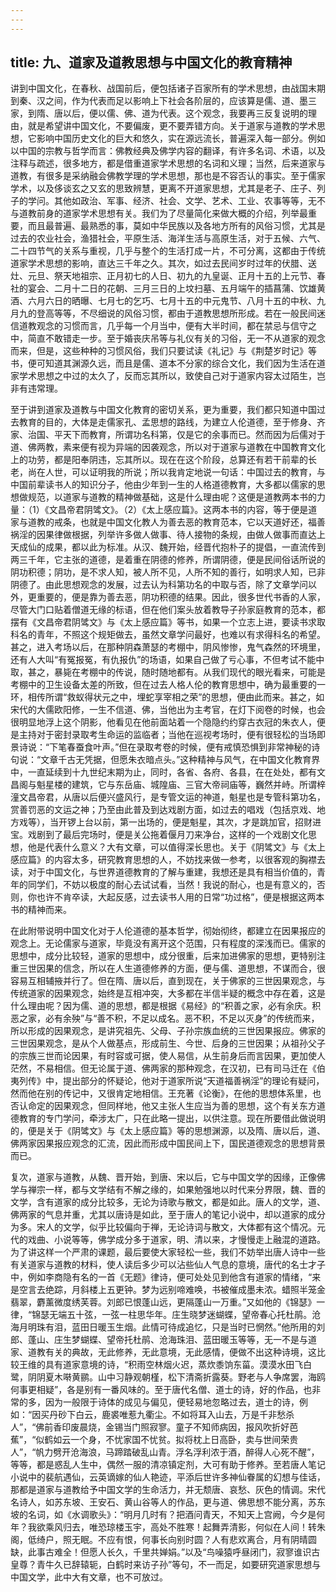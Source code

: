 ```yaml
---
---
---
```

title: 九、道家及道教思想与中国文化的教育精神
---




讲到中国文化，在春秋、战国前后，便包括诸子百家所有的学术思想，由战国末期到秦、汉之间，作为代表而足以影响上下社会各阶层的，应该算是儒、道、墨三家，到隋、唐以后，便以儒、佛、道为代表。这个观念，我要再三反复说明的理由，就是希望讲中国文化，不要偏废，更不要弄错方向。关于道家与道教的学术思想，它影响中国历史文化的巨大和悠久，实在源远流长，普遍深入每一部分。例如以中国的宗教与哲学而言：佛教经典及佛学内容的翻译，有许多名词、术语，以及注释与疏述，很多地方，都是借重道家学术思想的名词和义理；当然，后来道家与道教，有很多是采纳融会佛教学理的学术思想，那也是不容否认的事实。至于儒家学术，以及侈谈玄之又玄的思致辨慧，更离不开道家思想，尤其是老子、庄子、列子的学问。其他如政治、军事、经济、社会、文学、艺术、工业、农事等等，无不与道教前身的道家学术思想有关。我们为了尽量简化来做大概的介绍，列举最重要，而且最普遍、最熟悉的事，莫如中华民族以及各地方所有的风俗习惯，尤其是过去的农业社会，渔猎社会，平原生活、海洋生活与高原生活，对于五候、六气、二十四节气的关系与重视，几乎与整个的生活打成一片，不可分离，这都由于传统道家学术思想的影响，直达三千年之久。其次，如过去民间岁时过年的伏腊、送灶、元旦、祭天地祖宗、正月初七的人日、初九的九皇诞、正月十五的上元节、春社的宴会、二月十二日的花朝、三月三日的上坟扫墓、五月端午的插菖蒲、饮雄黄酒、六月六日的晒曝、七月七的乞巧、七月十五的中元鬼节、八月十五的中秋、九月九的登高等等，不尽细说的风俗习惯，都由于道教思想所形成。若在一般民间迷信道教观念的习惯而言，几乎每一个月当中，便有大半时间，都在禁忌与信守之中，简直不敢错走一步。至于婚丧庆吊等与礼仪有关的习俗，无一不从道家的观念而来，但是，这些种种的习惯风俗，我们只要试读《礼记》与《荆楚岁时记》等书，便可知道其渊源久远，而且是儒、道本不分家的综合文化，我们因为生活在道家学术思想之中过的太久了，反而忘其所以，致使自己对于道家内容太过陌生，岂非有违常理。

至于讲到道家及道教与中国文化教育的密切关系，更为重要，我们都只知道中国过去教育的目的，大体是走儒家孔、孟思想的路线，为建立人伦道德，至于修身、齐家、治国、平天下而教育，所谓功名科第，仅是它的余事而已。然而因为后儒对于道、佛两教，素来便有视为异端的因袭观念，所以对于道家与道教在中国教育文化上的功劳，都是阳奉阴违，忘其所以。现在在这个阶段，总算还有若干前辈的长老，尚在人世，可以证明我的所说；所以我肯定地说一句话：中国过去的教育，与中国前辈读书人的知识分子，他由少年到一生的人格道德教育，大多都以儒家的思想做规范，以道家与道教的精神做基础，这是什么理由呢？这便是道教两本书的力量：（1）《文昌帝君阴骘文》。（2）《太上感应篇》。这两本书的内容，等于便是道家与道教的戒条，也就是中国文化教人为善去恶的教育范本，它以天道好还，福善祸淫的因果律做根据，列举许多做人做事、待人接物的条规，由做人做事而直达上天成仙的成果，都以此为标准。从汉、魏开始，经晋代抱朴子的提倡，一直流传到两三千年，它主张的道德，是着重在阴德的修养，所谓阴德，便是民间俗话所说的阴功积德；阴功，是不求人知，被人所不见，人所不知的善行，如明求人知，已非阴德了。由此思想观念的发展，过去认为科第功名的中取与否，除了文章学问以外，更重要的，便是靠为善去恶，阴功积德的结果。因此，很多世代书香的人家，尽管大门口贴着僧道无缘的标语，但在他们案头放着教导子孙家庭教育的范本，都摆有《文昌帝君阴骘文》与《太上感应篇》等书，如果一个立志上进，要读书求取科名的青年，不照这个规矩做去，虽然文章学问最好，也难以有求得科名的希望。甚之，进入考场以后，在那种阴森萧瑟的考棚中，阴风惨惨，鬼气森然的环境里，还有人大叫“有冤报冤，有仇报仇”的场语，如果自己做了亏心事，不但考试不能中取，甚之，暴毙在考棚中的传说，随时随地都有。从我们现代的眼光看来，可能是考棚中的卫生设备太差的所致，但在过去人格人伦的教育思想中，确为最重要的一环，相传所谓“救蚁得状元之中，埋蛇享宰相之荣”的思想，便由此而来。甚之，如宋代的大儒欧阳修，一生不信道、佛，当他出为主考官，在灯下阅卷的时候，也会很明显地浮上这个阴影，他看见在他前面站着一个隐隐约约穿古衣冠的朱衣人，便是主持对于密封录取考生命运的监临者；当他在巡视考场时，便有很轻松的当场即景诗说：“下笔春蚕食叶声。”但在录取考卷的时候，便有戒慎恐惧到非常神秘的诗句说：“文章千古无凭据，但愿朱衣暗点头。”这种精神与风气，在中国文化教育界中，一直延续到十九世纪末期为止，同时，各省、各府、各县，在在处处，都有文昌阁与魁星楼的建筑，它与东岳庙、城隍庙、三官大帝祠庙等，巍然并峙。所谓梓潼文昌帝君，从唐以后便兴盛风行，是专管文运的神道，魁星也是专管科第功名，赏善罚恶的文运之神；乃至由此普及到达戏剧方面，如过去的唱戏（包括京戏、地方戏等），当开锣上台以前，第一出场的，便是魁星，其次，才是跳加官，招财进宝。戏剧到了最后完场时，便是关公拖着偃月刀来净台，这样的一个戏剧文化思想，他是代表什么意义？大有文章，可以值得深长思也。关于《阴骘文》与《太上感应篇》的内容太多，研究教育思想的人，不妨找来做一参考，以很客观的胸襟去读，对于中国文化，与世界道德教育的了解与重建，我想还是具有相当价值的，青年的同学们，不妨以极度的耐心去试试看，当然！我说的耐心，也是有意义的，否则，你也许不肯卒读，大起反感，过去读书人用的日常“功过格”，便是根据这两本书的精神而来。

在此附带说明中国文化对于人伦道德的基本哲学，彻始彻终，都建立在因果报应的观念上。无论儒家与道家，毕竟没有离开这个范围，只有程度的深浅而已。儒家的思想中，成分比较轻，道家的思想中，成分很重，后来加进佛家的思想，更特别注重三世因果的信念，所以在人生道德修养的方面，便与儒、道思想，不谋而合，很容易互相辅掖并行了。但在隋、唐以后，直到现在，关于佛家的三世因果观念，与传统道家的因果观念，始终是互相冲突，大多都在半信半疑的概念中存在着，这是什么理由呢？因为儒、道的思想，都是根据《易经》的“积善之家，必有余庆。积恶之家，必有余殃”与“善不积，不足以成名。恶不积，不足以灭身”的传统而来，所以形成的因果观念，是讲究祖先、父母、子孙宗族血统的三世因果报应。佛家的三世因果观念，是从个人做基点，形成前生、今世、后身的三世因果；从祖孙父子的宗族三世而论因果，有时容或可据，使人易信，从生前身后而言因果，更加使人茫然，不易相信。但无论属于道、佛两家的那种观念，在汉初，已有司马迁在《伯夷列传》中，提出部分的怀疑论，他对于道家所说“天道福善祸淫”的理论有疑问，然而他在别的传记中，又很肯定地相信。王充著《论衡》，在他的思想体系里，也否认命定的因果观念，但同样地，他又主张人生应当为善的思想，这个有关东方道德教育的专门学问，牵涉太广，只在此略一提出，以供注意。现在所要借此做说明的，便是关于《阴骘文》与《太上感应篇》等的思想渊源，以及隋、唐以后，道、佛两家因果报应观念的汇流，因此而形成中国民间上下，国民道德观念的思想背景而已。

复次，道家与道教，从魏、晋开始，到唐、宋以后，它与中国文学的因缘，正像佛学与禅宗一样，都与文学结有不解之缘的，如果勉强地以时代来分界限，魏、晋的文学，含有道家的成分比较多，无论为诗歌与散文，都是如此。唐人的文学，道、佛两家的气息并重，尤其以唐诗是如此，至于唐人的笔记小说中，却以道家的成分为多。宋人的文学，似乎比较偏向于禅，无论诗词与散文，大体都有这个情况。元代的戏曲、小说等等，佛学成分多于道家，明、清以来，才慢慢走上融混的道路。为了讲这样一个严肃的课题，最后要使大家轻松一些，我们不妨举出唐人诗中一些有关道家与道教的材料，使人读后多少可以沾些仙人气息的意境，唐代的名士才子中，例如李商隐有名的一首《无题》律诗，便可处处见到他含有道家的情绪，“来是空言去绝踪，月斜楼上五更钟。梦为远别啼难唤，书被催成墨未浓。蜡照半笼金翡翠，麝薰微度绣芙蓉。刘郎已恨蓬山远，更隔蓬山一万重。”又如他的《锦瑟》一律，“锦瑟无端五十弦，一弦一柱思华年。庄生晓梦迷蝴蝶，望帝春心托杜鹃。沧海月明珠有泪，蓝田日暖玉生烟。此情可待成追忆，只是当时已惘然。”他所用的刘郎、蓬山、庄生梦蝴蝶、望帝托杜鹃、沧海珠泪、蓝田暖玉等等，无一不是与道家、道教有关的典故，无此修养，无此意境，无此感情，便做不出这种诗境，这比较王维的具有道家意境的诗，“积雨空林烟火迟，蒸炊黍饷东菑。漠漠水田飞白鹭，阴阴夏木啭黄鹂。山中习静观朝槿，松下清斋折露葵。野老与人争席罢，海鸥何事更相疑”，各是别有一番风味的。至于唐代名僧、道士的诗，好的作品，也非常的多，因为一般限于诗体的成见与偏见，便轻易地忽略过去，道士的诗，例如：“因买丹砂下白云，鹿裘唯惹九衢尘。不如将耳入山去，万是千非愁杀人”，“佛前香印废晨烧，金锡当门照寂寥。童子不知师病因，报风吹折好芭蕉”，“似鹤如云一个身，不忧家国不忧贫。拟将枕上日高卧，卖与世间荣贵人”，“帆力劈开沧海浪，马蹄踏破乱山青。浮名浮利浓于酒，醉得人心死不醒”，等等，都是惑乱人生中，偶然一服的清凉镇定剂，大可有助于修养。至若唐人笔记小说中的裴航遇仙，云英谪嫁的仙人艳迹，平添后世许多神仙眷属的幻想与佳话，那都是道家与道教给予中国文学的生命活力，并无颓唐、哀愁、灰色的情调。宋代名诗人，如苏东坡、王安石、黄山谷等人的作品，更与道、佛思想不能分离，苏东坡的名词，如《水调歌头》：“明月几时有？把酒问青天，不知天上宫阙，今夕是何年？我欲乘风归去，唯恐琼楼玉宇，高处不胜寒！起舞弄清影，何似在人间！转朱阁，低绮户，照无眠。不应有恨，何事长向别时圆？人有悲欢离合，月有阴晴圆缺，此事古难全！但愿人长久，千里共婵娟。”以及“鸟噪猿呼昼闭门，寂寥谁识古皇尊？青牛久已辞辕轭，白鹤时来访子孙”等句，不一而足，如要研究道家思想与中国文学，此中大有文章，也不可放过。